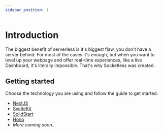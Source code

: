 ```yaml
---
sidebar_position: 1
---
```


# Introduction

The biggest benefit of serverless is it's biggest flaw, you don't have a server behind. For most of the cases it's enough, but when you want to level up your webpage and offer real-time experiences, like a live Dashboard, it's literally impossible. That's why Socketless was created.

## Getting started

Choose the technology you are using and follow the guide to get started.

- [NextJS](/docs/getting-started/nextjs)
- [SvelteKit](/docs/getting-started/sveltekit)
- [SolidStart](/docs/getting-started/solidstart)
- [Hono](/docs/getting-started/hono)
- _More coming soon..._
